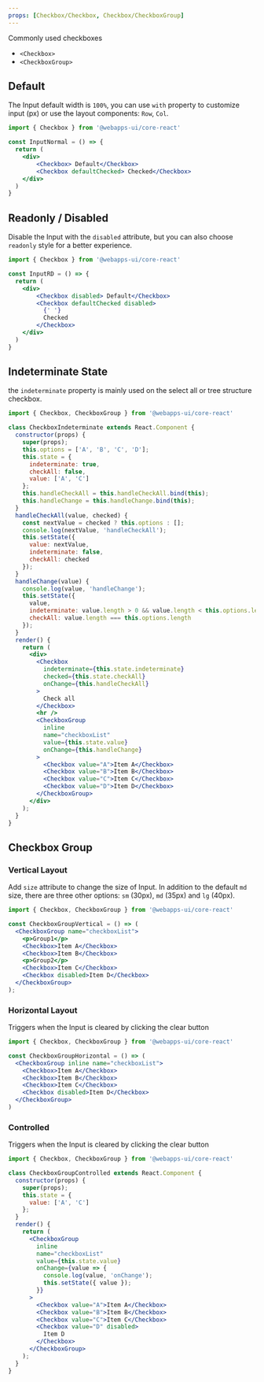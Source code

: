 ```yaml
---
props: [Checkbox/Checkbox, Checkbox/CheckboxGroup]
---
```


Commonly used checkboxes

- `<Checkbox>`
- `<CheckboxGroup>`

## Default

The Input default width is `100%`, you can use `with` property to customize input (px) or use the layout components: `Row`, `Col`.

```jsx tabs
import { Checkbox } from '@webapps-ui/core-react'

const InputNormal = () => {
  return (
    <div>
        <Checkbox> Default</Checkbox>
        <Checkbox defaultChecked> Checked</Checkbox>
    </div>
  )
}
```

## Readonly / Disabled

Disable the Input with the `disabled` attribute, but you can also choose `readonly` style for a better experience.

```jsx tabs
import { Checkbox } from '@webapps-ui/core-react'

const InputRD = () => {
  return (
    <div>
        <Checkbox disabled> Default</Checkbox>
        <Checkbox defaultChecked disabled>
          {' '}
          Checked
        </Checkbox>
    </div>
  )
}
```

## Indeterminate State

the `indeterminate` property is mainly used on the select all or tree structure checkbox.

```jsx tabs
import { Checkbox, CheckboxGroup } from '@webapps-ui/core-react'

class CheckboxIndeterminate extends React.Component {
  constructor(props) {
    super(props);
    this.options = ['A', 'B', 'C', 'D'];
    this.state = {
      indeterminate: true,
      checkAll: false,
      value: ['A', 'C']
    };
    this.handleCheckAll = this.handleCheckAll.bind(this);
    this.handleChange = this.handleChange.bind(this);
  }
  handleCheckAll(value, checked) {
    const nextValue = checked ? this.options : [];
    console.log(nextValue, 'handleCheckAll');
    this.setState({
      value: nextValue,
      indeterminate: false,
      checkAll: checked
    });
  }
  handleChange(value) {
    console.log(value, 'handleChange');
    this.setState({
      value,
      indeterminate: value.length > 0 && value.length < this.options.length,
      checkAll: value.length === this.options.length
    });
  }
  render() {
    return (
      <div>
        <Checkbox
          indeterminate={this.state.indeterminate}
          checked={this.state.checkAll}
          onChange={this.handleCheckAll}
        >
          Check all
        </Checkbox>
        <hr />
        <CheckboxGroup
          inline
          name="checkboxList"
          value={this.state.value}
          onChange={this.handleChange}
        >
          <Checkbox value="A">Item A</Checkbox>
          <Checkbox value="B">Item B</Checkbox>
          <Checkbox value="C">Item C</Checkbox>
          <Checkbox value="D">Item D</Checkbox>
        </CheckboxGroup>
      </div>
    );
  }
}
```

## Checkbox Group

### Vertical Layout

Add `size` attribute to change the size of Input. In addition to the default `md` size, there are three other options: `sm` (30px), `md` (35px) and `lg` (40px).

```jsx tabs
import { Checkbox, CheckboxGroup } from '@webapps-ui/core-react'

const CheckboxGroupVertical = () => (
  <CheckboxGroup name="checkboxList">
    <p>Group1</p>
    <Checkbox>Item A</Checkbox>
    <Checkbox>Item B</Checkbox>
    <p>Group2</p>
    <Checkbox>Item C</Checkbox>
    <Checkbox disabled>Item D</Checkbox>
  </CheckboxGroup>
);
```

### Horizontal Layout

Triggers when the Input is cleared by clicking the clear button

```jsx tabs
import { Checkbox, CheckboxGroup } from '@webapps-ui/core-react'

const CheckboxGroupHorizontal = () => (
  <CheckboxGroup inline name="checkboxList">
    <Checkbox>Item A</Checkbox>
    <Checkbox>Item B</Checkbox>
    <Checkbox>Item C</Checkbox>
    <Checkbox disabled>Item D</Checkbox>
  </CheckboxGroup>
)
```

### Controlled

Triggers when the Input is cleared by clicking the clear button

```jsx tabs
import { Checkbox, CheckboxGroup } from '@webapps-ui/core-react'

class CheckboxGroupControlled extends React.Component {
  constructor(props) {
    super(props);
    this.state = {
      value: ['A', 'C']
    };
  }
  render() {
    return (
      <CheckboxGroup
        inline
        name="checkboxList"
        value={this.state.value}
        onChange={value => {
          console.log(value, 'onChange');
          this.setState({ value });
        }}
      >
        <Checkbox value="A">Item A</Checkbox>
        <Checkbox value="B">Item B</Checkbox>
        <Checkbox value="C">Item C</Checkbox>
        <Checkbox value="D" disabled>
          Item D
        </Checkbox>
      </CheckboxGroup>
    );
  }
}
```
